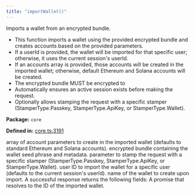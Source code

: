 ```yaml
---
title: "importWallet()"
---
```



<H3Bordered text="Overview" />

Imports a wallet from an encrypted bundle.

<ul>
  <li>This function imports a wallet using the provided encrypted bundle and creates accounts based on the provided parameters.</li>
  <li>If a userId is provided, the wallet will be imported for that specific user; otherwise, it uses the current session's userId.</li>
  <li>If an accounts array is provided, those accounts will be created in the imported wallet; otherwise, default Ethereum and Solana accounts will be created.</li>
  <li>The encrypted bundle MUST be encrypted to</li>
  <li>Automatically ensures an active session exists before making the request.</li>
  <li>Optionally allows stamping the request with a specific stamper (StamperType.Passkey, StamperType.ApiKey, or StamperType.Wallet).</li>
</ul>

<p><strong>Package:</strong> <code>core</code></p>

<p><strong>Defined in:</strong> <a href="https://github.com/tkhq/sdk/blob/main/packages/core/src/__clients__/core.ts#L3191">core.ts:3191</a></p>

<H3Bordered text="Parameters" />

<ParamField body="params" type='object' required={true} path="params" >
  <Expandable title="params details">
    <NestedParam parentKey="params" childKey="accounts" type='v1WalletAccountParams[]' required={false}>
array of account parameters to create in the imported wallet (defaults to standard Ethereum and Solana accounts).
</NestedParam>
    <NestedParam parentKey="params" childKey="encryptedBundle" type='string' required={true}>
encrypted bundle containing the wallet seed phrase and metadata.
</NestedParam>
    <NestedParam parentKey="params" childKey="stampWith" type='StamperType' required={false}>
parameter to stamp the request with a specific stamper (StamperType.Passkey, StamperType.ApiKey, or StamperType.Wallet).
</NestedParam>
    <NestedParam parentKey="params" childKey="userId" type='string' required={false}>
user ID to import the wallet for a specific user (defaults to the current session's userId).
</NestedParam>
    <NestedParam parentKey="params" childKey="walletName" type='string' required={true}>
name of the wallet to create upon import.
</NestedParam>
  </Expandable>
</ParamField>

<H3Bordered text="Response" />
A successful response returns the following fields:

<ResponseField name="returns" type="string" required={true} >
  A promise that resolves to the ID of the imported wallet.
</ResponseField>

